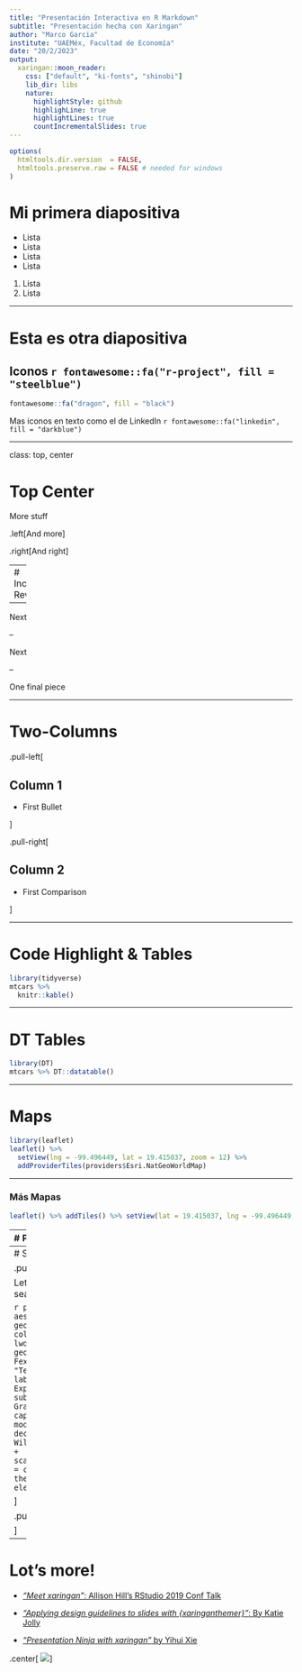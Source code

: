 ---
title: "Presentación Interactiva en R Markdown"
subtitle: "Presentación hecha con Xaringan"
author: "Marco Garcia"
institute: "UAEMéx, Facultad de Economía"
date: "20/2/2023"
output:
  xaringan::moon_reader:
    css: ["default", "ki-fonts", "shinobi"]
    lib_dir: libs
    nature:
      highlightStyle: github
      highlighLine: true
      highlightLines: true
      countIncrementalSlides: true 
---

```{r setup, include=FALSE}
options(
  htmltools.dir.version  = FALSE,
  htmltools.preserve.raw = FALSE # needed for windows
)
```

# Mi primera diapositiva
- Lista
- Lista 
 * Lista 
 * Lista
  1. Lista
  2. Lista
  
---

# Esta es otra diapositiva

## Iconos `r fontawesome::fa("r-project", fill = "steelblue")`

```{r}
fontawesome::fa("dragon", fill = "black")
```

Mas iconos en texto como el de LinkedIn `r fontawesome::fa("linkedin", fill = "darkblue")`

---

class: top, center

#  Top Center

More stuff

.left[And more]

.right[And right]

---
# Incremental Reveals

--

Next

--

Next

--

One final piece

---

# Two-Columns

.pull-left[

## Column 1

- First Bullet

]

.pull-right[

## Column 2

- First Comparison

]

---

# Code Highlight & Tables

```{r, echo=T, message=FALSE, warning=FALSE}
library(tidyverse)
mtcars %>%
  knitr::kable()
```

---

# DT Tables

```{r, out.width="100%"}
library(DT)
mtcars %>% DT::datatable()
```

---

# Maps

```{r, out.width="100%", warning=F}
library(leaflet)
leaflet() %>%
  setView(lng = -99.496449, lat = 19.415037, zoom = 12) %>%
  addProviderTiles(providers$Esri.NatGeoWorldMap)
```

---

### Más Mapas
```{r, out.width="100%", warning=F}
leaflet() %>% addTiles() %>% setView(lat = 19.415037, lng = -99.496449, zoom = 12)

```

---
# Plots

```{r echo=FALSE, warning=FALSE, message=FALSE}
library(ggplot2)

# Datos Truncados
datosB <- c(27,82,115,126,155,161,243,294,340,384,457,
          680,855,877,974,1193,1340,1884,2558,3476)

x <- datosB[datosB>50]
x <- sort(x)
n <- length(x)
j <- c(1:n)
Fx_e <- j/n

theta <- sum(x-50)/n

Fexp <- function(x){
  1-exp(-(x-50)/theta)
}

Fx_m <- Fexp(x)

Datos_Et <- data.frame(j,x,Fx_e, Fx_m)
colnames(Datos_Et) <- c("j","x","Fn(x)","F*(x)")
```


```{r, fig.align='center', fig.cap='Comparación de la distribución empírica y el modelo exponencial con truncamiento.', fig.width=6, fig.height=3.5}
ggplot(Datos_Et, aes(x = x)) +
  geom_step(aes(y = `Fn(x)`, colour = "Empírico"), lwd=1.1) + 
  geom_function(fun =~ Fexp(.x), aes(colour = "Teórico"), lwd=1.1) +  
  labs(title="Ajuste Exponencial", 
       subtitle="Comparación Grafica de Modelos", 
       caption = "Fuente: Loss models: from data to decisions (4.ª ed.), ed. Wiley.",
       x="x", y="F(x)") + 
  scale_colour_manual(values = c("black", "cyan4")) +
  theme(legend.title = element_blank())
```

---
# Side-by-Side

.pull-left[

Let's check out the monthly seasonality. 

```{r}
p <- ggplot(Datos_Et, aes(x = x)) +
  geom_step(aes(y = `Fn(x)`, colour = "Empírico"), lwd=1.1) + 
  geom_function(fun =~ Fexp(.x), aes(colour = "Teórico"), lwd=1.1) +  
  labs(title="Ajuste Exponencial", 
       subtitle="Comparación Grafica de Modelos", 
       caption = "Fuente: Loss models: from data to decisions (4.ª ed.), ed. Wiley.",
       x="x", y="F(x)") + 
  scale_colour_manual(values = c("black", "cyan4")) +
  theme(legend.title = element_blank())
```

]

.pull-right[
```{r, echo=F, out.width="100%"}
p
```


]

---

# Lot's more!

- [_"Meet xaringan"_: Allison Hill's RStudio 2019 Conf Talk](https://arm.rbind.io/slides/xaringan.html)

- [_"Applying design guidelines to slides with {xaringanthemer}"_: By Katie Jolly](https://www.katiejolly.io/blog/2021-03-16/designing-slides)

- [_"Presentation Ninja with xaringan"_ by Yihui Xie](https://slides.yihui.org/xaringan/#1)

.center[
  ![](https://upload.wikimedia.org/wikipedia/commons/b/be/Sharingan_triple.svg)
]

